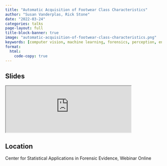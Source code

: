 ```yaml
---
title: "Automatic Acquisition of Footwear Class Characteristics"
author: "Susan Vanderplas, Rick Stone"
date: "2022-03-24"
categories: talks
page-layout: full
title-block-banner: true
image: "automatic-acquisition-of-footwear-class-characteristics.png"
keywords: [computer vision, machine learning, forensics, perception, engineering, Talk]
format:
  html:
    code-copy: true
---
```

 
## Slides

<iframe src='https://srvanderplas.github.io/2022-Presentations/03-CSAFE-Webinar/#1' height='auto' width='80%'>
                        </iframe>
## Location

Center for Statistical Applications in Forensic Evidence, Webinar
Online
